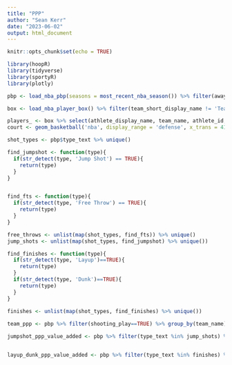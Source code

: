 ```yaml
---
title: "PPP"
author: "Sean Kerr"
date: "2023-06-02"
output: html_document
---
```


```r
knitr::opts_chunk$set(echo = TRUE)
```


```r
library(hoopR)
library(tidyverse)
library(sportyR)
library(plotly)

pbp <- load_nba_pbp(seasons = most_recent_nba_season()) %>% filter(away_team_name != 'Team Giannis' & home_team_name != 'Team LeBron')  %>% left_join(players_, by = c('athlete_id_1'='athlete_id'))

box <- load_nba_player_box() %>% filter(team_short_display_name != 'Team LeBron' & team_short_display_name != 'Team Giannis') %>% filter(did_not_play == FALSE) %>% filter(is.na(minutes) == FALSE)

players_ <- box %>% select(athlete_display_name, team_name, athlete_id, athlete_position_abbreviation) %>% unique()
court <- geom_basketball('nba', display_range = 'defense', x_trans = 41, y_trans = 25, color_updates = list(plot_background = 'white', court_apron = 'white', two_point_range = 'white', defensive_half_court = 'white', painted_area = 'white', center_circle_fill = 'white', free_throw_circle_fill = 'white', substitution_line='white'))

shot_types <- pbp$type_text %>% unique()

find_jumpshot <- function(type){
  if(str_detect(type, 'Jump Shot') == TRUE){
    return(type)
  }
}


find_fts <- function(type){
  if(str_detect(type, 'Free Throw') == TRUE){
    return(type)
  }
}

free_throws <- unlist(map(shot_types, find_fts)) %>% unique()
jump_shots <- unlist(map(shot_types, find_jumpshot) %>% unique())

find_finishes <- function(type){
  if(str_detect(type, 'Layup')==TRUE){
    return(type)
  }
  if(str_detect(type, 'Dunk')==TRUE){
    return(type)
  }
}
  
finishes <- unlist(map(shot_types, find_finishes) %>% unique())

team_ppp <- pbp %>% filter(shooting_play==TRUE) %>% group_by(team_name) %>% summarize(TEAM_PPP = round(sum(score_value) / n(), 3)) %>% arrange(-TEAM_PPP)

jumpshot_ppp_value_added <- pbp %>% filter(type_text %in% jump_shots) %>% group_by(athlete_display_name, team_name) %>% summarize(PPP = round(sum(score_value) / n(), 3), JUMP_SHOTS = n()) %>% filter(JUMP_SHOTS > 400) %>% left_join(team_ppp, by=c('team_name'='team_name')) %>% mutate(value_added = PPP-TEAM_PPP) %>% arrange(-value_added) %>% select(athlete_display_name, JUMP_SHOTS, team_name, TEAM_PPP, PPP, value_added)


layup_dunk_ppp_value_added <- pbp %>% filter(type_text %in% finishes) %>% group_by(athlete_display_name, team_name) %>% summarize(PPP = round(sum(score_value) / n(), 3), finishes = n()) %>% filter(finishes > 300) %>% arrange(-PPP) %>% left_join(team_ppp, by=c('team_name'='team_name')) %>% mutate(value_added = PPP-TEAM_PPP) %>% arrange(-value_added)


```


